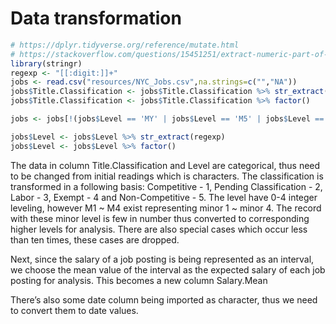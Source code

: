 # Data transformation


```r
# https://dplyr.tidyverse.org/reference/mutate.html
# https://stackoverflow.com/questions/15451251/extract-numeric-part-of-strings-of-mixed-numbers-and-characters-in-r
library(stringr)
regexp <- "[[:digit:]]+"
jobs <- read.csv("resources/NYC_Jobs.csv",na.strings=c("","NA"))
jobs$Title.Classification <- jobs$Title.Classification %>% str_extract(regexp)
jobs$Title.Classification <- jobs$Title.Classification %>% factor()

jobs <- jobs[!(jobs$Level == 'MY' | jobs$Level == 'M5' | jobs$Level == 'M6' | jobs$Level == 'M7'),]

jobs$Level <- jobs$Level %>% str_extract(regexp)
jobs$Level <- jobs$Level %>% factor()

```

The data in column Title.Classification and Level are categorical, thus need to be changed from initial readings which is characters. The classification is transformed in a following basis: Competitive - 1, Pending Classification - 2, Labor - 3, Exempt - 4 and Non-Competitive - 5. The level have 0-4 integer leveling, however M1 ~ M4 exist representing minor 1 ~ minor 4. The record with these minor level is few in number thus converted to corresponding higher levels for analysis. There are also special cases which occur less than ten times, these cases are dropped.

Next, since the salary of a job posting is being represented as an interval, we choose the mean value of the interval as the expected salary of each job posting for analysis. This becomes a new column Salary.Mean

There's also some date column being imported as character, thus we need to convert them to date values.